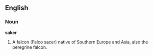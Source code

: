 ==English==

===Noun===

'''saker'''

#A falcon (Falco sacer) native of Southern Europe and Asia, also  the peregrine falcon.